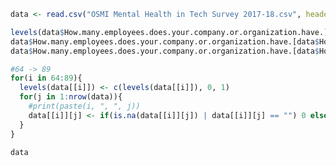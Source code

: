 ```r
data <- read.csv("OSMI Mental Health in Tech Survey 2017-18.csv", header=TRUE)

levels(data$How.many.employees.does.your.company.or.organization.have.) <- c(levels(data$How.many.employees.does.your.company.or.organization.have.), "1-5", "6-25")
data$How.many.employees.does.your.company.or.organization.have.[data$How.many.employees.does.your.company.or.organization.have.=="5-Jan"] <- "1-5"
data$How.many.employees.does.your.company.or.organization.have.[data$How.many.employees.does.your.company.or.organization.have.=="25-Jun"] <- "6-25"

#64 -> 89
for(i in 64:89){
  levels(data[[i]]) <- c(levels(data[[i]]), 0, 1)
  for(j in 1:nrow(data)){
    #print(paste(i, ", ", j))
    data[[i]][j] <- if(is.na(data[[i]][j]) | data[[i]][j] == "") 0 else 1
  }
}

data
```
